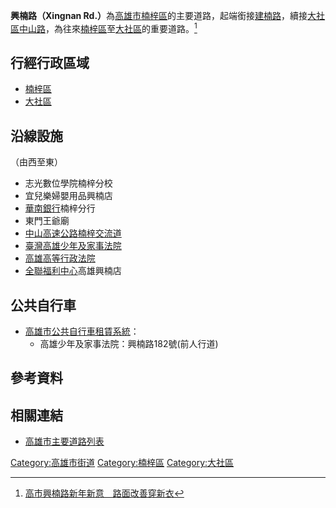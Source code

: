 {{Infobox TwRoad2
|bgcolorh=DARKGREEN
|colorh=white
|code=
|name= 興楠路
|enname= Xingnan Rd.
|level= 高47線
|length=
|sec=
|lastext=
|line=
|start= [[建楠路|建楠路]]
|end=[[中山路_(大社區)|中山路]]
|junc= 
|img=
|cap=
|size=
|left= 建楠路
|right= 中山路
|leftlink= 建楠路
|leftdirection= W
|rightlink= 中山路
|rightdirection= E
|SN=
|SNtype=
|SNNum=
|SN2=
|SN2type=
|SN2Num=
|SN3=
|SN3type=
|SN3Num=
}}
'''興楠路（Xingnan Rd.）'''為[[高雄市|高雄市]][[楠梓區|楠梓區]]的主要道路，起端銜接[[建楠路|建楠路]]，續接[[大社區|大社區]][[中山路_(大社區)|中山路]]，為往來[[楠梓區|楠梓區]]至[[大社區|大社區]]的重要道路。<ref>[https://www.storm.mg/localarticle/786135 高市興楠路新年新意　路面改善穿新衣]</ref>
== 行經行政區域 ==
* [[楠梓區|楠梓區]]
* [[大社區|大社區]]
== 沿線設施 ==
（由西至東）
* 志光數位學院楠梓分校
* 宜兒樂婦嬰用品興楠店
* [[華南銀行|華南銀行]]楠梓分行
* 東門王爺廟
* [[中山高速公路|中山高速公路]][[楠梓交流道|楠梓交流道]]
* [[臺灣高雄少年及家事法院|臺灣高雄少年及家事法院]]
* [[高雄高等行政法院|高雄高等行政法院]]
* [[全聯福利中心|全聯福利中心]]高雄興楠店
== 公共自行車 ==
* [[高雄市公共自行車租賃系統|高雄市公共自行車租賃系統]]：
** 高雄少年及家事法院：興楠路182號(前人行道)

== 參考資料 ==
{{Reflist}}
== 相關連結 ==
* [[高雄市主要道路列表|高雄市主要道路列表]]

{{高雄市重要道路}}

[[Category:高雄市街道|Category:高雄市街道]]
[[Category:楠梓區|Category:楠梓區]]
[[Category:大社區|Category:大社區]]